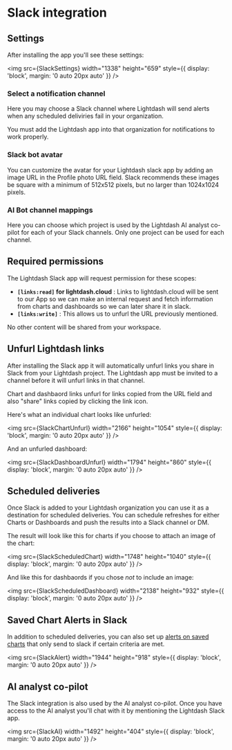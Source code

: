 

# Slack integration


## Settings

After installing the app you'll see these settings:

<img
  src={SlackSettings}
  width="1338"
  height="659"
  style={{ display: 'block', margin: '0 auto 20px auto' }}
/>


### Select a notification channel

Here you may choose a Slack channel where Lightdash will send alerts when any scheduled deliviries fail in your organization. 

You must add the Lightdash app into that organization for notifications to work properly.


### Slack bot avatar

You can customize the avatar for your Lightdash slack app by adding an image URL in the Profile photo URL field. Slack recommends these images be square with a minimum of 512x512 pixels, but no larger than 1024x1024 pixels.


### AI Bot channel mappings

Here you can choose which project is used by the Lightdash AI analyst co-pilot for each of your Slack channels. Only one project can be used for each channel.


## Required permissions

The Lightdash Slack app will request permission for these scopes:

- **`[links:read]` for lightdash.cloud** : Links to lightdash.cloud will be sent to our App so we can make an internal request and fetch information from charts and dashboards so we can later share it in slack.
- **`[links:write]`** : This allows us to unfurl the URL previously mentioned.

No other content will be shared from your workspace.


## Unfurl Lightdash links

After installing the Slack app it will automatically unfurl links you share in Slack from your Lightdash project. The Lightdash app must be invited to a channel before it will unfurl links in that channel.

Chart and dashbaord links unfurl for links copied from the URL field and also "share" links copied by clicking the link icon.

Here's what an individual chart looks like unfurled: 

<img
  src={SlackChartUnfurl}
  width="2166"
  height="1054"
  style={{ display: 'block', margin: '0 auto 20px auto' }}
/>

And an unfurled dashboard:

<img
  src={SlackDashboardUnfurl}
  width="1794"
  height="860"
  style={{ display: 'block', margin: '0 auto 20px auto' }}
/>


## Scheduled deliveries

Once Slack is added to your Lightdash organization you can use it as a destination for scheduled deliveries. You can schedule refreshes for either Charts or Dashboards and push the results into a Slack channel or DM. 

The result will look like this for charts if you choose to attach an image of the chart:

<img
  src={SlackScheduledChart}
  width="1748"
  height="1040"
  style={{ display: 'block', margin: '0 auto 20px auto' }}
/>

And like this for dashbaords if you chose _not_ to include an image:

<img
  src={SlackScheduledDashboard}
  width="2138"
  height="932"
  style={{ display: 'block', margin: '0 auto 20px auto' }}
/>


## Saved Chart Alerts in Slack

In addition to scheduled deliveries, you can also set up [alerts on saved charts]() that only send to slack if certain criteria are met. 

<img
  src={SlackAlert}
  width="1944"
  height="918"
  style={{ display: 'block', margin: '0 auto 20px auto' }}
/>


## AI analyst co-pilot

The Slack integration is also used by the AI analyst co-pilot. Once you have access to the AI analyst you'll chat with it by mentioning the Lightdash Slack app.

<img
  src={SlackAI}
  width="1492"
  height="404"
  style={{ display: 'block', margin: '0 auto 20px auto' }}
/>
